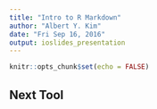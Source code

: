 ```yaml
---
title: "Intro to R Markdown"
author: "Albert Y. Kim"
date: "Fri Sep 16, 2016"
output: ioslides_presentation
---
```


```r
knitr::opts_chunk$set(echo = FALSE)
```

## Next Tool
